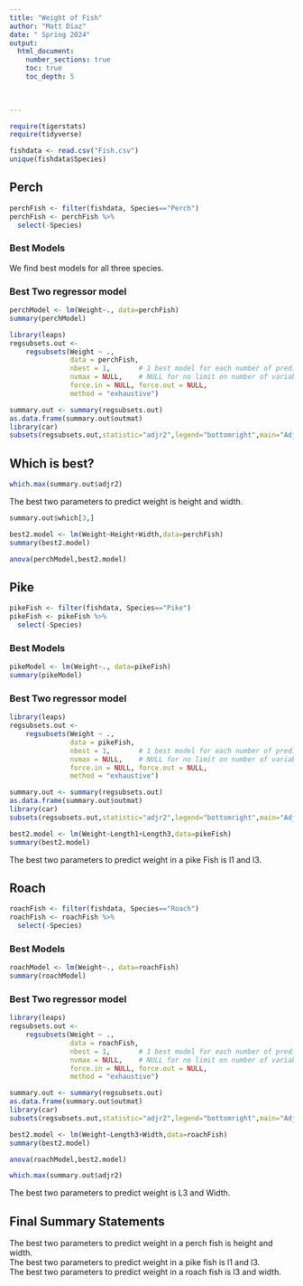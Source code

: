 ```yaml
---
title: "Weight of Fish"
author: "Matt Diaz"
date: " Spring 2024"  
output: 
  html_document:
    number_sections: true
    toc: true
    toc_depth: 5

 
    
---
```



```r
require(tigerstats)
require(tidyverse)
```


```r
fishdata <- read.csv("Fish.csv")
unique(fishdata$Species)
```



## Perch

```r
perchFish <- filter(fishdata, Species=="Perch")
perchFish <- perchFish %>%
  select(-Species)
```


### Best Models

We find best models for all three species.  

### Best Two regressor model

```r
perchModel <- lm(Weight~., data=perchFish)
summary(perchModel)
```

```r
library(leaps)
regsubsets.out <-
    regsubsets(Weight ~ .,
               data = perchFish,
               nbest = 1,       # 1 best model for each number of predictors
               nvmax = NULL,    # NULL for no limit on number of variables
               force.in = NULL, force.out = NULL,
               method = "exhaustive")

summary.out <- summary(regsubsets.out)
as.data.frame(summary.out$outmat)
library(car)
subsets(regsubsets.out,statistic="adjr2",legend="bottomright",main="Adjusted R^2")
```

## Which is best?

```r
which.max(summary.out$adjr2)
```

The best two parameters to predict weight is height and width.

```r
summary.out$which[3,]
```


```r
best2.model <- lm(Weight~Height+Width,data=perchFish)
summary(best2.model)
```

```r
anova(perchModel,best2.model)
```


## Pike

```r
pikeFish <- filter(fishdata, Species=="Pike")
pikeFish <- pikeFish %>%
  select(-Species)
```

### Best Models

```r
pikeModel <- lm(Weight~., data=pikeFish)
summary(pikeModel)
```

### Best Two regressor model

```r
library(leaps)
regsubsets.out <-
    regsubsets(Weight ~ .,
               data = pikeFish,
               nbest = 1,       # 1 best model for each number of predictors
               nvmax = NULL,    # NULL for no limit on number of variables
               force.in = NULL, force.out = NULL,
               method = "exhaustive")

summary.out <- summary(regsubsets.out)
as.data.frame(summary.out$outmat)
library(car)
subsets(regsubsets.out,statistic="adjr2",legend="bottomright",main="Adjusted R^2")
```


```r
best2.model <- lm(Weight~Length1+Length3,data=pikeFish)
summary(best2.model)
```

The best two parameters to predict weight in a pike Fish is l1 and l3.

## Roach

```r
roachFish <- filter(fishdata, Species=="Roach")
roachFish <- roachFish %>%
  select(-Species)
```

### Best Models

```r
roachModel <- lm(Weight~., data=roachFish)
summary(roachModel)
```

### Best Two regressor model

```r
library(leaps)
regsubsets.out <-
    regsubsets(Weight ~ .,
               data = roachFish,
               nbest = 1,       # 1 best model for each number of predictors
               nvmax = NULL,    # NULL for no limit on number of variables
               force.in = NULL, force.out = NULL,
               method = "exhaustive")

summary.out <- summary(regsubsets.out)
as.data.frame(summary.out$outmat)
library(car)
subsets(regsubsets.out,statistic="adjr2",legend="bottomright",main="Adjusted R^2")
```


```r
best2.model <- lm(Weight~Length3+Width,data=roachFish)
summary(best2.model)
```

```r
anova(roachModel,best2.model)
```

```r
which.max(summary.out$adjr2)
```

The best two parameters to predict weight is L3 and Width.

## Final Summary Statements

The best two parameters to predict weight in a perch fish is height and width.  
The best two parameters to predict weight in a pike fish is l1 and l3.  
The best two parameters to predict weight in a roach fish is l3 and width.  
